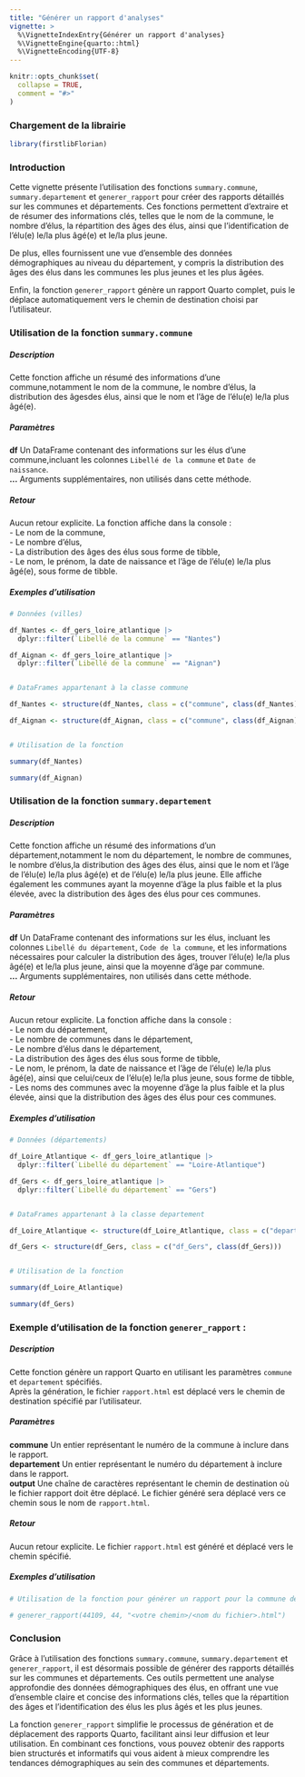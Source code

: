 ```yaml
---
title: "Générer un rapport d'analyses"
vignette: >
  %\VignetteIndexEntry{Générer un rapport d'analyses}
  %\VignetteEngine{quarto::html}
  %\VignetteEncoding{UTF-8}
---
```


```r
knitr::opts_chunk$set(
  collapse = TRUE,
  comment = "#>"
)
```



### Chargement de la librairie

```r
library(firstlibFlorian)
```



### Introduction

Cette vignette présente l'utilisation des fonctions `summary.commune`, `summary.departement` et `generer_rapport` pour créer des rapports détaillés sur les communes et départements. Ces fonctions permettent d'extraire et de résumer des informations clés, telles que le nom de la commune, le nombre d'élus, la répartition des âges des élus, ainsi que l'identification de l'élu(e) le/la plus âgé(e) et le/la plus jeune. 

De plus, elles fournissent une vue d'ensemble des données démographiques au niveau du département, y compris la distribution des âges des élus dans les communes les plus jeunes et les plus âgées. 

Enfin, la fonction `generer_rapport` génère un rapport Quarto complet, puis le déplace automatiquement vers le chemin de destination choisi par l'utilisateur.



### Utilisation de la fonction `summary.commune`

##### Description
Cette fonction affiche un résumé des informations d'une commune,notamment le nom de la commune, le nombre d'élus, la distribution des âgesdes élus, ainsi que le nom et l'âge de l'élu(e) le/la plus âgé(e).


##### Paramètres
**df** Un DataFrame contenant des informations sur les élus d'une commune,incluant les colonnes `Libellé de la commune` et `Date de naissance`.  
**...** Arguments supplémentaires, non utilisés dans cette méthode.


##### Retour
Aucun retour explicite. La fonction affiche dans la console :  
- Le nom de la commune,  
- Le nombre d’élus,  
- La distribution des âges des élus sous forme de tibble,  
- Le nom, le prénom, la date de naissance et l'âge de l’élu(e) le/la plus âgé(e), sous forme de tibble.


##### Exemples d'utilisation

```r
# Données (villes)

df_Nantes <- df_gers_loire_atlantique |>
  dplyr::filter(`Libellé de la commune` == "Nantes")

df_Aignan <- df_gers_loire_atlantique |>
  dplyr::filter(`Libellé de la commune` == "Aignan")


# DataFrames appartenant à la classe commune

df_Nantes <- structure(df_Nantes, class = c("commune", class(df_Nantes)))

df_Aignan <- structure(df_Aignan, class = c("commune", class(df_Aignan)))


# Utilisation de la fonction

summary(df_Nantes)

summary(df_Aignan)
```



### Utilisation de la fonction `summary.departement`

##### Description

Cette fonction affiche un résumé des informations d'un département,notamment le nom du département, le nombre de communes, le nombre d'élus,la distribution des âges des élus, ainsi que le nom et l'âge de l'élu(e) le/la plus âgé(e) et de l'élu(e) le/la plus jeune. Elle affiche également les communes ayant la moyenne d’âge la plus faible et la plus élevée, avec la distribution des âges des élus pour ces communes.


##### Paramètres

**df** Un DataFrame contenant des informations sur les élus, incluant les colonnes `Libellé du département`, `Code de la commune`, et les informations nécessaires pour calculer la distribution des âges, trouver l’élu(e) le/la plus âgé(e) et le/la plus jeune, ainsi que la moyenne d’âge par commune.  
**...** Arguments supplémentaires, non utilisés dans cette méthode.


##### Retour

Aucun retour explicite. La fonction affiche dans la console :  
- Le nom du département,  
- Le nombre de communes dans le département,  
- Le nombre d’élus dans le département,  
- La distribution des âges des élus sous forme de tibble,  
- Le nom, le prénom, la date de naissance et l'âge de l’élu(e) le/la plus âgé(e), ainsi que celui/ceux de l’élu(e) le/la plus jeune, sous forme de tibble,  
- Les noms des communes avec la moyenne d’âge la plus faible et la plus élevée, ainsi que la distribution des âges des élus pour ces communes.


##### Exemples d'utilisation

```r
# Données (départements)

df_Loire_Atlantique <- df_gers_loire_atlantique |>
  dplyr::filter(`Libellé du département` == "Loire-Atlantique")

df_Gers <- df_gers_loire_atlantique |>
  dplyr::filter(`Libellé du département` == "Gers")


# DataFrames appartenant à la classe departement

df_Loire_Atlantique <- structure(df_Loire_Atlantique, class = c("departement", class(df_Loire_Atlantique)))

df_Gers <- structure(df_Gers, class = c("df_Gers", class(df_Gers)))


# Utilisation de la fonction

summary(df_Loire_Atlantique)

summary(df_Gers)
```



### Exemple d'utilisation de la fonction `generer_rapport` :

##### Description

Cette fonction génère un rapport Quarto en utilisant les paramètres `commune` et `departement` spécifiés.  
Après la génération, le fichier `rapport.html` est déplacé vers le chemin de destination spécifié par l'utilisateur.


##### Paramètres

**commune** Un entier représentant le numéro de la commune à inclure dans le rapport.  
**departement** Un entier représentant le numéro du département à inclure dans le rapport.  
**output** Une chaîne de caractères représentant le chemin de destination où le fichier rapport doit être déplacé. Le fichier généré sera déplacé vers ce chemin sous le nom de `rapport.html`.


##### Retour

Aucun retour explicite. Le fichier `rapport.html` est généré et déplacé vers le chemin spécifié.


##### Exemples d'utilisation

```r
# Utilisation de la fonction pour générer un rapport pour la commune de Nantes (44109) et le département de Loire-Atlantique (44)

# generer_rapport(44109, 44, "<votre chemin>/<nom du fichier>.html")
```



### Conclusion

Grâce à l'utilisation des fonctions `summary.commune`, `summary.departement` et `generer_rapport`, il est désormais possible de générer des rapports détaillés sur les communes et départements. Ces outils permettent une analyse approfondie des données démographiques des élus, en offrant une vue d'ensemble claire et concise des informations clés, telles que la répartition des âges et l'identification des élus les plus âgés et les plus jeunes. 

La fonction `generer_rapport` simplifie le processus de génération et de déplacement des rapports Quarto, facilitant ainsi leur diffusion et leur utilisation. En combinant ces fonctions, vous pouvez obtenir des rapports bien structurés et informatifs qui vous aident à mieux comprendre les tendances démographiques au sein des communes et départements.
